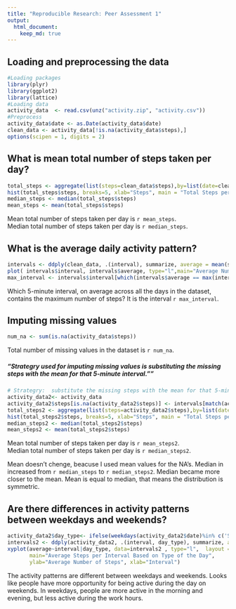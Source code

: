 ```yaml
---
title: "Reproducible Research: Peer Assessment 1"
output: 
  html_document:
    keep_md: true
---
```



## Loading and preprocessing the data

```r
#Loading packages
library(plyr)
library(ggplot2)
library(lattice) 
#Loading data
activity_data  <- read.csv(unz("activity.zip", "activity.csv"))
#Preprocess
activity_data$date <- as.Date(activity_data$date)
clean_data <- activity_data[!is.na(activity_data$steps),]
options(scipen = 1, digits = 2)
```


## What is mean total number of steps taken per day?

```r
total_steps <- aggregate(list(steps=clean_data$steps),by=list(date=clean_data$date), FUN=sum)
hist(total_steps$steps, breaks=5, xlab="Steps", main = "Total Steps per Day")
median_steps <- median(total_steps$steps)
mean_steps <- mean(total_steps$steps)
```

Mean total number of steps taken per day is `r mean_steps`.  
Median total number of steps taken per day is `r median_steps`.

## What is the average daily activity pattern?

```r
intervals <- ddply(clean_data, .(interval), summarize, average = mean(steps))
plot( intervals$interval, intervals$average, type="l",main="Average Number of Steps per Interval",ylab="Average Number of Steps",xlab="Interval")
max_interval <- intervals$interval[which(intervals$average == max(intervals$average))]
```

Which 5-minute interval, on average across all the days in the dataset, contains the maximum number of steps? It is the interval `r max_interval`.

## Imputing missing values

```r
num_na <- sum(is.na(activity_data$steps))
```
Total number of missing values in the dataset is `r num_na`.  

##### "Strategry used for imputing missing values is substituting the missing steps with the mean for that 5-minute interval.""

```r
# Strategry:  substitute the missing steps with the mean for that 5-minute interval.
activity_data2<- activity_data
activity_data2$steps[is.na(activity_data2$steps)] <- intervals[match(activity_data2$interval,intervals$interval),2]
total_steps2 <- aggregate(list(steps=activity_data2$steps),by=list(date=activity_data2$date), FUN=sum)
hist(total_steps2$steps, breaks=5, xlab="Steps", main = "Total Steps per Day")
median_steps2 <- median(total_steps2$steps)
mean_steps2 <- mean(total_steps2$steps)
```

Mean total number of steps taken per day is `r mean_steps2`.  
Median total number of steps taken per day is `r median_steps2`.  

Mean doesn't chenge, beacuse I used mean values for the NA's. Median in increased from `r median_steps` to `r median_steps2`. Median became more closer to the mean. Mean is equal to median, that means the distribution is symmetric.

## Are there differences in activity patterns between weekdays and weekends?

```r
activity_data2$day_type<- ifelse(weekdays(activity_data2$date)%in% c('Saturday','Sunday') ,"weekend","weekday")
intervals2 <- ddply(activity_data2, .(interval, day_type), summarize, average = mean(steps))
xyplot(average~interval|day_type, data=intervals2 , type="l",  layout = c(1,2),
       main="Average Steps per Interval Based on Type of the Day", 
       ylab="Average Number of Steps", xlab="Interval")
```

The activity patterns are different between weekdays and weekends. Looks like people have more opportunity for being active during the day on weekends. In weekdays, people are more active in the morning and evening, but less active during the work hours.